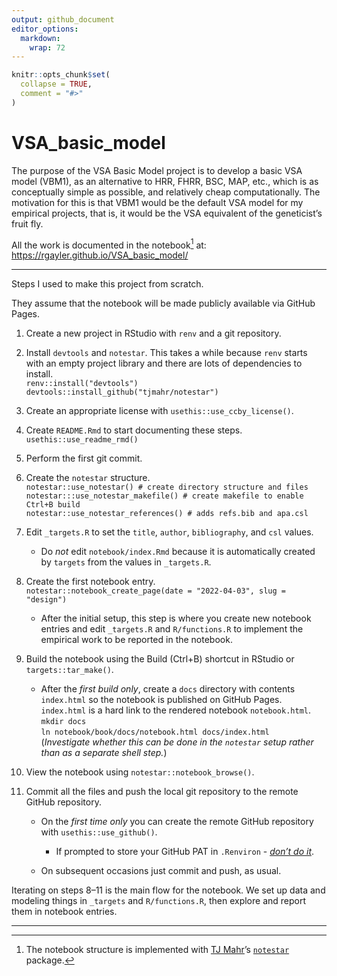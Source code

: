 ```yaml
---
output: github_document
editor_options: 
  markdown: 
    wrap: 72
---
```


<!-- README.md is generated from README.Rmd. Please edit that file -->

```r
knitr::opts_chunk$set(
  collapse = TRUE,
  comment = "#>"
)
```

# VSA_basic_model

<!-- badges: start -->

<!-- badges: end -->

The purpose of the VSA Basic Model project is to develop a basic VSA
model (VBM1), as an alternative to HRR, FHRR, BSC, MAP, etc., which is
as conceptually simple as possible, and relatively cheap
computationally. The motivation for this is that VBM1 would be the
default VSA model for my empirical projects, that is, it would be the
VSA equivalent of the geneticist's fruit fly.

<!--
What is special about using `README.Rmd` instead of just `README.md`? You can include R chunks.
You'll still need to render `README.Rmd` regularly, to keep `README.md` up-to-date. `devtools::build_readme()` is handy for this. You could also use GitHub Actions to re-render `README.Rmd` every time you push. An example workflow can be found here: <https://github.com/r-lib/actions/tree/v1/examples>.

You can also embed plots.
In that case, don't forget to commit and push the resulting figure files, so they display on GitHub. 
-->

All the work is documented in the notebook[^1] at:
<https://rgayler.github.io/VSA_basic_model/>

[^1]: The notebook structure is implemented with [TJ
    Mahr](https://www.tjmahr.com/)'s
    [`notestar`](https://github.com/tjmahr/notestar) package.

------------------------------------------------------------------------

Steps I used to make this project from scratch.

They assume that the notebook will be made publicly available via GitHub
Pages.

1.  Create a new project in RStudio with `renv` and a git repository.

2.  Install `devtools` and `notestar`. This takes a while because `renv`
    starts with an empty project library and there are lots of
    dependencies to install.  
    `renv::install("devtools")`  
    `devtools::install_github("tjmahr/notestar")`

3.  Create an appropriate license with `usethis::use_ccby_license()`.

4.  Create `README.Rmd` to start documenting these steps.  
    `usethis::use_readme_rmd()`

5.  Perform the first git commit.

6.  Create the `notestar` structure.  
    `notestar::use_notestar() # create directory structure and files`  
    `notestar:::use_notestar_makefile() # create makefile to enable Ctrl+B build`  
    `notestar::use_notestar_references() # adds refs.bib and apa.csl`

7.  Edit `_targets.R` to set the `title`, `author`, `bibliography`, and
    `csl` values.

    -   Do *not* edit `notebook/index.Rmd` because it is automatically
        created by `targets` from the values in `_targets.R`.

8.  Create the first notebook entry.  
    `notestar::notebook_create_page(date = "2022-04-03", slug = "design")`

    -   After the initial setup, this step is where you create new
        notebook entries and edit `_targets.R` and `R/functions.R` to
        implement the empirical work to be reported in the notebook.

9.  Build the notebook using the Build (Ctrl+B) shortcut in RStudio or
    `targets::tar_make()`.

    -   After the *first build only*, create a `docs` directory with
        contents `index.html` so the notebook is published on GitHub
        Pages. `index.html` is a hard link to the rendered notebook
        `notebook.html`.  
        `mkdir docs`  
        `ln notebook/book/docs/notebook.html docs/index.html`  
        (*Investigate whether this can be done in the `notestar` setup
        rather than as a separate shell step.*)

10. View the notebook using `notestar::notebook_browse()`.

11. Commit all the files and push the local git repository to the remote
    GitHub repository.

    -   On the *first time only* you can create the remote GitHub
        repository with `usethis::use_github()`.

        -   If prompted to store your GitHub PAT in `.Renviron` -
            [*don't do
            it*](https://usethis.r-lib.org/articles/git-credentials.html#tldr-use-https-2fa-and-a-github-personal-access-token).

    -   On subsequent occasions just commit and push, as usual.

Iterating on steps 8--11 is the main flow for the notebook. We set up
data and modeling things in `_targets` and `R/functions.R`, then explore
and report them in notebook entries.

------------------------------------------------------------------------

<!--
How the data/modeling flow into the notebook entries and into the final
notebook:

```
{r graph, dpi = 144}
targets::tar_visnetwork(targets_only = TRUE)
```
-->
